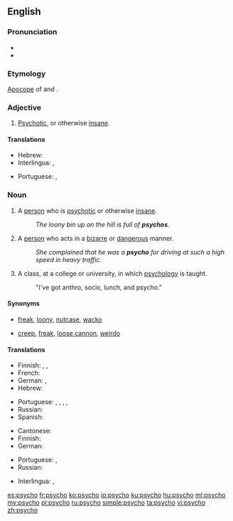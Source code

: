 ==English==

===Pronunciation===
* {{IPA|/ˈsaɪkoʊ/|lang=en}}
* {{rhymes|aɪkəʊ|lang=en}}

===Etymology===
[[apocope|Apocope]] of {{term|psychotic|lang=en}} and {{term|psychopath|lang=en}}.

===Adjective===
{{en-adj}}

# {{context|colloquial|or|pejorative|lang=en}} [[psychotic|Psychotic]], or otherwise [[insane]].

====Translations====
{{trans-top|''(colloquial or pejorative)'' Psychotic}}
* Hebrew: {{t|he|פסיכי|tr=psikhi|sc=Hebr}}
* Interlingua: {{t|ia|psychotic}}, {{t|ia|psychopathic}}
{{trans-mid}}
* Portuguese: {{t+|pt|psicótico|m}}, {{t|pt|psicopático|m}}
{{trans-bottom}}

===Noun===
{{en-noun}}

# {{context|pejorative|slang|lang=en}} A [[person]] who is [[psychotic]] or otherwise [[insane]].
#: ''The loony bin up on the hill is full of '''psychos'''.''
# {{context|pejorative|slang|lang=en}} A [[person]] who acts in a [[bizarre]] or [[dangerous]] manner.
#: ''She complained that he was a '''psycho''' for driving at such a high speed in heavy traffic.''
# {{context|informal|lang=en}} A class, at a college or university, in which [[psychology]] is taught.
#: "I've got anthro, socio, lunch, and psycho."

====Synonyms====
* {{sense|pejorative for a pyschotic or otherwise insane person}} [[freak]], [[loony]], [[nutcase]], [[wacko]]
* {{sense|pejorative for a person acting in a bizarre or dangerous manner}} [[creep]], [[freak]], [[loose cannon]], [[weirdo]]

====Translations====
{{trans-top|psychotic or otherwise insane person}}
* Finnish: {{t|fi|kaistapää}}, {{t+|fi|psyko}}, {{t+|fi|sekopää}}
* French: {{t+|fr|psychopathe}}
* German: {{t|de|Psycho|m}} {{qualifier|slang}}, {{t+|de|Psychopath|m}}
* Hebrew: {{t|he|פסיכי|tr=psikhi|sc=Hebr}}
{{trans-mid}}
* Portuguese: {{t+|pt|psicopata|m|f}}, {{t+|pt|psicótico|m}}, {{t+|pt|louco|m}}, {{t+|pt|doido|m}}, {{t+|pt|insano|m}}
* Russian: {{t+|ru|псих|m|tr=psix|sc=Cyrl}}
* Spanish: {{t+|es|psicópata|m|f}}
{{trans-bottom}}

{{trans-top|person acting in a bizarre or dangerous manner}}
* Cantonese: {{t|yue|癡線佬|sc=Hani}}
* Finnish: {{t|fi|kaistapää}}
* German: {{t|de|Verrückte|m|f}}
{{trans-mid}}
* Portuguese: {{t|pt|psicopata|m-f}}, {{t+|pt|psicótico|m}}
* Russian: {{t+|ru|псих|m|tr=psix|sc=Cyrl}}
{{trans-bottom}}

{{checktrans-top}}
* Interlingua: {{t-check|ia|psychopathe}}, {{t-check|ia|psychotic}}
{{trans-bottom}}

[[es:psycho]]
[[fr:psycho]]
[[ko:psycho]]
[[io:psycho]]
[[ku:psycho]]
[[hu:psycho]]
[[ml:psycho]]
[[my:psycho]]
[[pl:psycho]]
[[ru:psycho]]
[[simple:psycho]]
[[ta:psycho]]
[[vi:psycho]]
[[zh:psycho]]